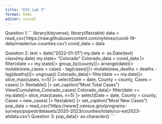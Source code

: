 ```yaml
---
title: "ESS Lab 3"
format: html
editor: visual
---
```


Question 1:```
library(tidyverse); library(flextable)
data = read_csv('https://raw.githubusercontent.com/nytimes/covid-19-data/master/us-counties.csv')
covid_data = data

Question 2:
text = date("2022-01-01")
my.date <- as.Date(text)
class(my.date)
my.state= "Colorado"
Colorado_data = covid_data |>
  filter(state == my.state)|>
  group_by(county)|>
  arrange(date)|>
  mutate(new_cases = cases - lag(cases))|>
  mutate(new_deaths = deaths - lag(deaths))|>
  ungroup()
Colorado_data|>
  filter(date == my.date)|>
  slice_max(cases, n=5) |>
  select(Date = date, County = county, Cases = cases) |>
  flextable() |>
  set_caption("Most Total Cases")
View(Cumulative_Colorado_cases)
Colorado_data|>
  filter(date == my.date)|>
  slice_max(cases, n=5) |>
  select(Date = date, County = county, Cases = new_cases) |>
  flextable() |>
  set_caption("Most New Cases")
pop_data = read_csv('https://www2.census.gov/programs-surveys/popest/datasets/2020-2023/counties/totals/co-est2023-alldata.csv')
Question 3: 
pop_data|>
  as.character()
```

